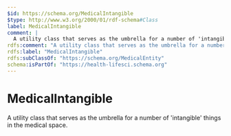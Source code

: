 ```yaml
---
$id: https://schema.org/MedicalIntangible
$type: http://www.w3.org/2000/01/rdf-schema#Class
label: MedicalIntangible
comment: |
  A utility class that serves as the umbrella for a number of 'intangible' things in the medical space.
rdfs:comment: "A utility class that serves as the umbrella for a number of 'intangible' things in the medical space."
rdfs:label: "MedicalIntangible"
rdfs:subClassOf: "https://schema.org/MedicalEntity"
schema:isPartOf: "https://health-lifesci.schema.org"
---
```


# MedicalIntangible

A utility class that serves as the umbrella for a number of 'intangible' things in the medical space.

